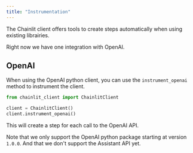 ```yaml
---
title: "Instrumentation"
---
```


The Chainlit client offers tools to create steps automatically when using existing librairies.

Right now we have one integration with OpenAI.

## OpenAI

When using the OpenAI python client, you can use the `instrument_openai` method to instrument the client.

```python
from chainlit_client import ChainlitClient

client = ChainlitClient()
client.instrument_openai()
```

This will create a step for each call to the OpenAI API.

Note that we only support the OpenAI python package starting at version `1.0.0`. And that we don't support the Assistant API yet.